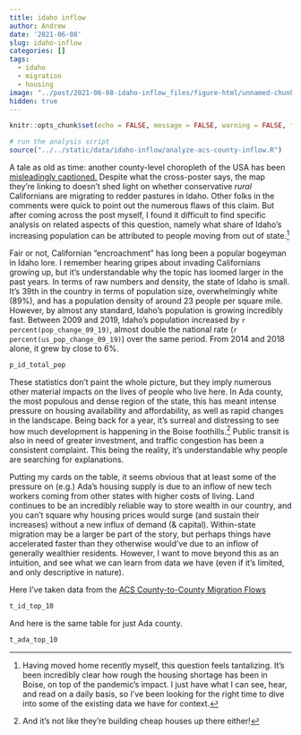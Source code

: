 ```yaml
---
title: idaho inflow
author: Andrew
date: '2021-06-08'
slug: idaho-inflow
categories: []
tags:
  - idaho
  - migration
  - housing
image: "../post/2021-06-08-idaho-inflow_files/figure-html/unnamed-chunk-2-1.png"
hidden: true
---
```


```r
knitr::opts_chunk$set(echo = FALSE, message = FALSE, warning = FALSE, fig.align = "center")
```

```r
# run the analysis script
source("../../static/data/idaho-inflow/analyze-acs-county-inflow.R")
```

A tale as old as time: another county-level choropleth of the USA has been [misleadingly captioned.](https://www.reddit.com/r/Idaho/comments/nvb0w0/interesting_post_showing_that_very_conservative/) Despite what the cross-poster says, the map they're linking to doesn't shed light on whether conservative *rural* Californians are migrating to redder pastures in Idaho. Other folks in the comments were quick to point out the numerous flaws of this claim. But after coming across the post myself, I found it difficult to find specific analysis on related aspects of this question, namely what share of Idaho's increasing population can be attributed to people moving from out of state.[^1]

Fair or not, Californian "encroachment" has long been a popular bogeyman in Idaho lore. I remember hearing gripes about invading Californians growing up, but it's understandable why the topic has loomed larger in the past years. In terms of raw numbers and density, the state of Idaho is small. It's 39th in the country in terms of population size, overwhelmingly white (89%), and has a population density of around 23 people per square mile. However, by almost any standard, Idaho's population is growing incredibly fast. Between 2009 and 2019, Idaho's population increased by `r percent(pop_change_09_19)`, almost double the national rate (`r percent(us_pop_change_09_19)`) over the same period. From 2014 and 2018 alone, it grew by close to 6%.

```r
p_id_total_pop
```

These statistics don't paint the whole picture, but they imply numerous other material impacts on the lives of people who live here. In Ada county, the most populous and dense region of the state, this has meant intense pressure on housing availability and affordability, as well as rapid changes in the landscape. Being back for a year, it's surreal and distressing to see how much development is happening in the Boise foothills.[^2] Public transit is also in need of greater investment, and traffic congestion has been a consistent complaint. This being the reality, it's understandable why people are searching for explanations.

Putting my cards on the table, it seems obvious that at least some of the pressure on (e.g.) Ada's housing supply is due to an inflow of new tech workers coming from other states with higher costs of living. Land continues to be an incredibly reliable way to store wealth in our country, and you can't square why housing prices would surge (and sustain their increases) without a new influx of demand (& capital). Within-state migration may be a larger be part of the story, but perhaps things have accelerated faster than they otherwise would've due to an inflow of generally wealthier residents. However, I want to move beyond this as an intuition, and see what we can learn from data we have (even if it's limited, and only descriptive in nature).

<!-- top 10 counties supply 30% of total movers -->

Here I've taken data from the [ACS County-to-County Migration Flows](https://www.census.gov/data/tables/2018/demo/geographic-mobility/county-to-county-migration-2014-2018.html/)

```r
t_id_top_10
```

And here is the same table for just Ada county.

```r
t_ada_top_10
```


[^1]: Having moved home recently myself, this question feels tantalizing. It's been incredibly clear how rough the housing shortage has been in Boise, on top of the pandemic's impact. I just have what I can see, hear, and read on a daily basis, so I've been looking for the right time to dive into some of the existing data we have for context.

[^2]: And it's not like they're building cheap houses up there either!
